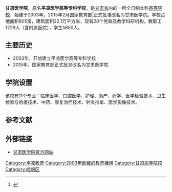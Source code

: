 {{refimprove|time=2015-03-10T07:43:07+00:00}}
{{Infobox university |
| name = 甘肃医学院
| EnglishName =  
| image_name =  
| image_size =  
| caption =  
| Motto = 养德崇医，见贤思齐
| Established =  
| Type = 公立大学
| President =  
| Secretary = 
| Location = {{PRC}}[[甘肃省|甘肃省]][[平凉市|平凉市]][[崆峒区|崆峒区]]柳湖路
| Campus = 市区
| Area =  
| Department = 
| Faculty = 
| Professor = 
| Associate Professor =  
| Assistant Professor = 
| Student = 
| doctoral=
| Website = [http://www.plmc.edu.cn/ 甘肃医学院]
|}}
'''甘肃医学院'''，原名'''平凉医学高等专科学校'''，是[[甘肃省|甘肃省]]内的一所全日制本科[[高等院校|高等院校]]，始建于2003年。2015年2月国家教育部<ref>{{Cite web |url=http://edu.hebnews.cn/zt/2014/2015-02/27/content_4583396.htm |title=教育部公布2015年32所新设高校、更名高校名单 |access-date=2015-03-10 |archive-date=2015-03-04 |archive-url=https://web.archive.org/web/20150304054131/http://edu.hebnews.cn/zt/2014/2015-02/27/content_4583396.htm |dead-url=no }}</ref>正式批准改名为甘肃医学院。学校占地面积805亩，建筑面积22.1万平方米，现有28个党政及教学科研机构，教职工1229人（含附属医院），学生5850人。

==主要历史==
*2003年，开始建立平凉医学高等专科学校 
*2015年，国家教育部正式批准改名为甘肃医学院

==学院设置==
该校有11个专业：临床医学、口腔医学、护理、助产、药学、医学检验技术、卫生检验与检疫技术、中药、康复治疗技术、针灸推拿、医学影像技术。

==参考文献==
{{reflist}}

==外部链接==
*[https://web.archive.org/web/20170613165558/http://www.plmc.edu.cn/ 甘肃医学院官方网站]

{{甘肃高等院校}}
[[Category:平凉教育|Category:平凉教育]]
[[Category:2003年創建的教育機構|Category:2003年創建的教育機構]]
[[Category:甘肃高等院校|Category:甘肃高等院校]]
[[Category:崆峒区|Category:崆峒区]]